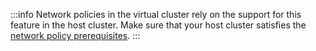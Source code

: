 :::info 
Network policies in the virtual cluster rely on the support for this feature in the host cluster. Make sure that your host cluster satisfies the [network policy prerequisites](https://kubernetes.io/docs/concepts/services-networking/network-policies/#prerequisites).
:::
